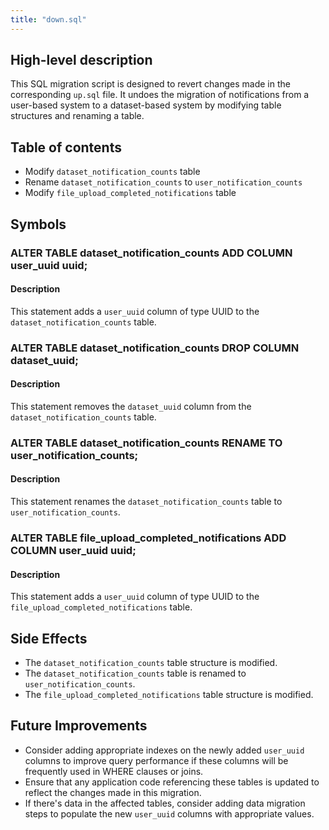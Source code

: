 ```yaml
---
title: "down.sql"
---
```


## High-level description
This SQL migration script is designed to revert changes made in the corresponding `up.sql` file. It undoes the migration of notifications from a user-based system to a dataset-based system by modifying table structures and renaming a table.

## Table of contents
- Modify `dataset_notification_counts` table
- Rename `dataset_notification_counts` to `user_notification_counts`
- Modify `file_upload_completed_notifications` table

## Symbols

### ALTER TABLE dataset_notification_counts ADD COLUMN user_uuid uuid;
#### Description
This statement adds a `user_uuid` column of type UUID to the `dataset_notification_counts` table.

### ALTER TABLE dataset_notification_counts DROP COLUMN dataset_uuid;
#### Description
This statement removes the `dataset_uuid` column from the `dataset_notification_counts` table.

### ALTER TABLE dataset_notification_counts RENAME TO user_notification_counts;
#### Description
This statement renames the `dataset_notification_counts` table to `user_notification_counts`.

### ALTER TABLE file_upload_completed_notifications ADD COLUMN user_uuid uuid;
#### Description
This statement adds a `user_uuid` column of type UUID to the `file_upload_completed_notifications` table.

## Side Effects
- The `dataset_notification_counts` table structure is modified.
- The `dataset_notification_counts` table is renamed to `user_notification_counts`.
- The `file_upload_completed_notifications` table structure is modified.

## Future Improvements
- Consider adding appropriate indexes on the newly added `user_uuid` columns to improve query performance if these columns will be frequently used in WHERE clauses or joins.
- Ensure that any application code referencing these tables is updated to reflect the changes made in this migration.
- If there's data in the affected tables, consider adding data migration steps to populate the new `user_uuid` columns with appropriate values.